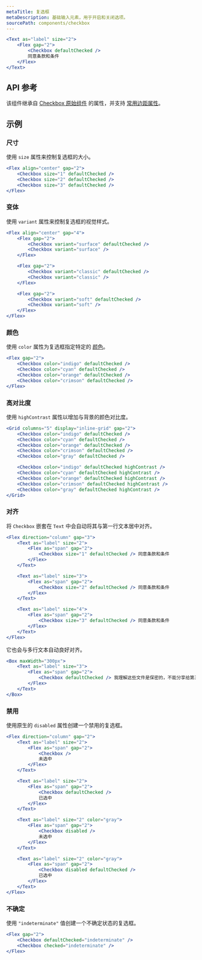 ```yaml
---
metaTitle: 复选框
metaDescription: 基础输入元素，用于开启和关闭选项。
sourcePath: components/checkbox
---
```


```jsx live=true
<Text as="label" size="2">
	<Flex gap="2">
		<Checkbox defaultChecked />
		同意条款和条件
	</Flex>
</Text>
```

## API 参考

该组件继承自 [Checkbox 原始组件](/primitives/docs/components/checkbox) 的属性，并支持 [常用边距属性](/themes/docs/overview/layout#margin-props)。

<ThemesPropsTable defs="checkboxPropDefs" />

## 示例

### 尺寸

使用 `size` 属性来控制复选框的大小。

```jsx live=true
<Flex align="center" gap="2">
	<Checkbox size="1" defaultChecked />
	<Checkbox size="2" defaultChecked />
	<Checkbox size="3" defaultChecked />
</Flex>
```

### 变体

使用 `variant` 属性来控制复选框的视觉样式。

```jsx live=true
<Flex align="center" gap="4">
	<Flex gap="2">
		<Checkbox variant="surface" defaultChecked />
		<Checkbox variant="surface" />
	</Flex>

	<Flex gap="2">
		<Checkbox variant="classic" defaultChecked />
		<Checkbox variant="classic" />
	</Flex>

	<Flex gap="2">
		<Checkbox variant="soft" defaultChecked />
		<Checkbox variant="soft" />
	</Flex>
</Flex>
```

### 颜色

使用 `color` 属性为复选框指定特定的 [颜色](/themes/docs/theme/color)。

```jsx live=true
<Flex gap="2">
	<Checkbox color="indigo" defaultChecked />
	<Checkbox color="cyan" defaultChecked />
	<Checkbox color="orange" defaultChecked />
	<Checkbox color="crimson" defaultChecked />
</Flex>
```

### 高对比度

使用 `highContrast` 属性以增加与背景的颜色对比度。

```jsx live=true
<Grid columns="5" display="inline-grid" gap="2">
	<Checkbox color="indigo" defaultChecked />
	<Checkbox color="cyan" defaultChecked />
	<Checkbox color="orange" defaultChecked />
	<Checkbox color="crimson" defaultChecked />
	<Checkbox color="gray" defaultChecked />

	<Checkbox color="indigo" defaultChecked highContrast />
	<Checkbox color="cyan" defaultChecked highContrast />
	<Checkbox color="orange" defaultChecked highContrast />
	<Checkbox color="crimson" defaultChecked highContrast />
	<Checkbox color="gray" defaultChecked highContrast />
</Grid>
```

### 对齐

将 `Checkbox` 嵌套在 `Text` 中会自动将其与第一行文本居中对齐。

```jsx live="true"
<Flex direction="column" gap="3">
	<Text as="label" size="2">
		<Flex as="span" gap="2">
			<Checkbox size="1" defaultChecked /> 同意条款和条件
		</Flex>
	</Text>

	<Text as="label" size="3">
		<Flex as="span" gap="2">
			<Checkbox size="2" defaultChecked /> 同意条款和条件
		</Flex>
	</Text>

	<Text as="label" size="4">
		<Flex as="span" gap="2">
			<Checkbox size="3" defaultChecked /> 同意条款和条件
		</Flex>
	</Text>
</Flex>
```

它也会与多行文本自动良好对齐。

```jsx live="true"
<Box maxWidth="300px">
	<Text as="label" size="3">
		<Flex as="span" gap="2">
			<Checkbox defaultChecked /> 我理解这些文件是保密的，不能分享给第三方。
		</Flex>
	</Text>
</Box>
```

### 禁用

使用原生的 `disabled` 属性创建一个禁用的复选框。

```jsx live="true"
<Flex direction="column" gap="2">
	<Text as="label" size="2">
		<Flex as="span" gap="2">
			<Checkbox />
			未选中
		</Flex>
	</Text>

	<Text as="label" size="2">
		<Flex as="span" gap="2">
			<Checkbox defaultChecked />
			已选中
		</Flex>
	</Text>

	<Text as="label" size="2" color="gray">
		<Flex as="span" gap="2">
			<Checkbox disabled />
			未选中
		</Flex>
	</Text>

	<Text as="label" size="2" color="gray">
		<Flex as="span" gap="2">
			<Checkbox disabled defaultChecked />
			已选中
		</Flex>
	</Text>
</Flex>
```

### 不确定

使用 `"indeterminate"` 值创建一个不确定状态的复选框。

```jsx live="true"
<Flex gap="2">
	<Checkbox defaultChecked="indeterminate" />
	<Checkbox checked="indeterminate" />
</Flex>
```